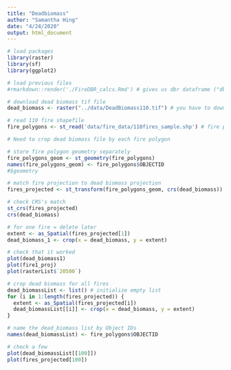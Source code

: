 ```yaml
---
title: "Deadbiomass"
author: "Samantha Hing"
date: "4/24/2020"
output: html_document
---
```


```r
# load packages
library(raster)
library(sf)
library(ggplot2)

```

```r
# load previous files
#rmarkdown::render('./FireDBR_calcs.Rmd') # gives us dbr dataframe ("dbr_data") & rasterList

# download dead biomass tif file
dead_biomass <- raster("../data/DeadBiomass110.tif") # you have to download this file onto your personal computer (not on git)

# read 110 fire shapefile
fire_polygons <- st_read('data/fire_data/110fires_sample.shp') # fire polygons

```


```r
# Need to crop dead biomass file by each fire polygon

# store fire polygon geometry separately
fire_polygons_geom <- st_geometry(fire_polygons)
names(fire_polygons_geom) <- fire_polygons$OBJECTID
#$geometry

# match fire projection to dead biomass projection
fires_projected <- st_transform(fire_polygons_geom, crs(dead_biomass))

# check CRS's match
st_crs(fires_projected)
crs(dead_biomass)

# for one fire = delete later
extent <- as_Spatial(fires_projected[1])
dead_biomass_1 <- crop(x = dead_biomass, y = extent)

# check that it worked
plot(dead_biomass1)
plot(fire1_proj)
plot(rasterList$`20500`)

# crop dead biomass for all fires
dead_biomassList <- list() # initialize empty list
for (i in 1:length(fires_projected)) {
  extent <- as_Spatial(fires_projected[i])
  dead_biomassList[[i]] <- crop(x = dead_biomass, y = extent)
}

# name the dead_biomass list by Object IDs
names(dead_biomassList) <- fire_polygons$OBJECTID

# check a few
plot(dead_biomassList[[100]])
plot(fires_projected[100])
```



